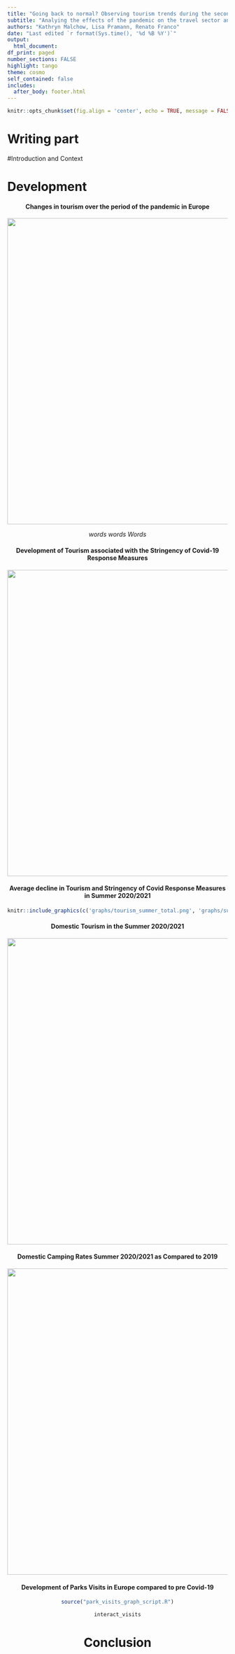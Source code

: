 ```yaml
---
title: "Going back to normal? Observing tourism trends during the second pandemic year"
subtitle: "Analying the effects of the pandemic on the travel sector and tourism"
authors: "Kathryn Malchow, Lisa Pramann, Renato Franco"
date: "Last edited `r format(Sys.time(), '%d %B %Y')`"
output: 
  html_document:
df_print: paged
number_sections: FALSE
highlight: tango
theme: cosmo
self_contained: false
includes:
  after_body: footer.html
---
```

  
  


```r
knitr::opts_chunk$set(fig.align = 'center', echo = TRUE, message = FALSE, warning = FALSE)
```


# Writing part

#Introduction and Context


# Development


<center>

#### Changes in tourism over the period of the pandemic in Europe
![](./graphs/tourism_total_2020_2021.gif){width=700px}

*words words Words*


#### Development of Tourism associated with the Stringency of Covid-19 Response Measures
![](./graphs/tourism_covid_measures.png){width=700px}



#### Average decline in Tourism and Stringency of Covid Response Measures in Summer 2020/2021
```r

knitr::include_graphics(c('graphs/tourism_summer_total.png', 'graphs/summer_covid_measures.png'))

```


#### Domestic Tourism in the Summer 2020/2021
![](./graphs/tourism_summer_domestic.png){width=700px}


#### Domestic Camping Rates Summer 2020/2021 as Compared to 2019
![](./graphs/camping_domestic.png){width=700px}









#### Development of Parks Visits in Europe compared to pre Covid-19
```r


source("park_visits_graph_script.R")

interact_visits

```


# Conclusion

</center>